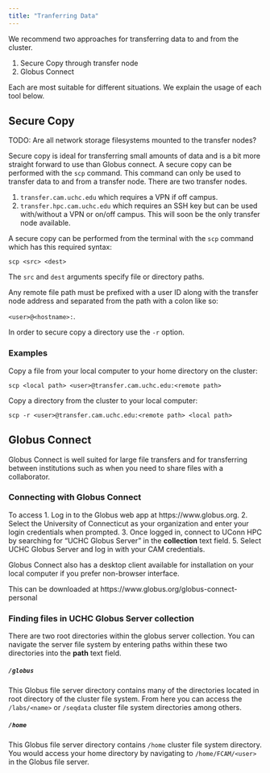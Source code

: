 ```yaml
---
title: "Tranferring Data"
---
```


<!-- TODO: Add FileZilla SFTP client -->

We recommend two approaches for transferring data to and from the cluster.

1) Secure Copy through transfer node
2) Globus Connect

Each are most suitable for different situations. We explain the usage of each tool below.

## Secure Copy
TODO: Are all network storage filesystems mounted to the transfer nodes?

<!-- `transfer.hpc.cam.uchc.edu` Three load balancers. Requires ssh key. -->

Secure copy is ideal for transferring small amounts of data and is a bit more straight forward to use than Globus connect. A secure copy can be performed with the `scp` command. This command can only be used to transfer data to and from a transfer node. There are two transfer nodes.

1. `transfer.cam.uchc.edu` which requires a VPN if off campus.
2. `transfer.hpc.cam.uchc.edu` which requires an SSH key but can be used with/without a VPN or on/off campus. This will soon be the only transfer node available.

A secure copy can be performed from the terminal with the `scp` command which has this required syntax:

`scp <src> <dest>`

The `src` and `dest` arguments specify file or directory paths.

Any remote file path must be prefixed with a user ID along with the transfer node address and separated from the path with a colon like so:

`<user>@<hostname>:`.

In order to secure copy a directory use the `-r` option.


### Examples
Copy a file from your local computer to your home directory on the cluster:

`scp <local path> <user>@transfer.cam.uchc.edu:<remote path>`

Copy a directory from the cluster to your local computer:

`scp -r <user>@transfer.cam.uchc.edu:<remote path> <local path>`


## Globus Connect
Globus Connect is well suited for large file transfers and for transferring between institutions such as when you need to share files with a collaborator. 

### Connecting with Globus Connect
To access 
1. Log in to the Globus web app at https://www.globus.org.
2. Select the University of Connecticut as your organization and enter your login credentials when prompted. 
3. Once logged in, connect to UConn HPC by searching for "UCHC Globus Server" in the **collection** text field.
5. Select UCHC Globus Server and log in with your CAM credentials. 

::: {.callout-note}
Globus Connect also has a desktop client available for installation on your local computer if you prefer non-browser interface.

This can be downloaded at https://www.globus.org/globus-connect-personal 
:::

### Finding files in UCHC Globus Server collection
There are two root directories within the globus server collection. You can navigate the server file system by entering paths within these two directories into the **path** text field. 

##### `/globus`
This Globus file server directory contains many of the directories located in root directory of the cluster file system. From here you can access the `/labs/<name>` or `/seqdata` cluster file system directories among others.

##### `/home`
This Globus file server directory contains `/home` cluster file system directory. You would access your home directory by navigating to `/home/FCAM/<user>` in the Globus file server.


